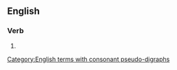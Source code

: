 ==English==

===Verb===
{{head|en|present participle}}

# {{present participle of|dishonor|lang=en|nocat=1}}

[[Category:English terms with consonant pseudo-digraphs]]
